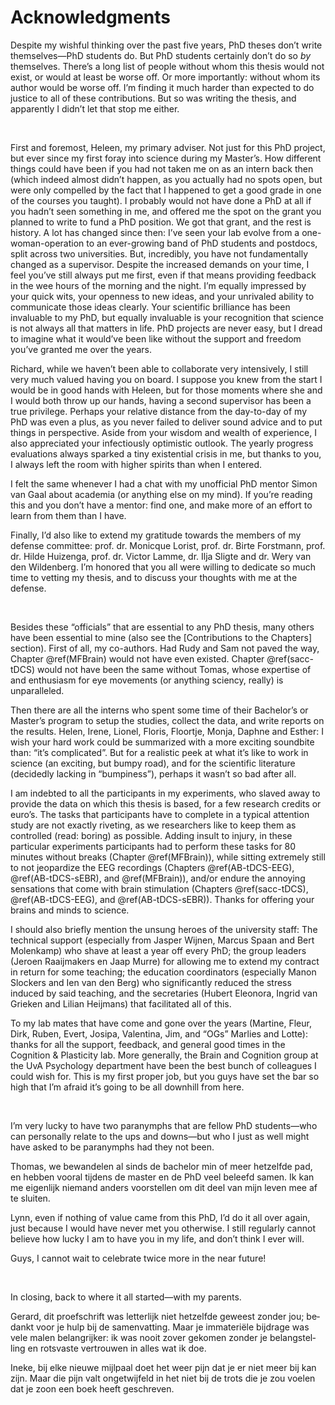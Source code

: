 # Acknowledgments {-}
\chaptermark{Acknowledgments}

Despite my wishful thinking over the past five years, PhD theses don't write themselves---PhD students do. But PhD students certainly don't do so _by_ themselves. There's a long list of people without whom this thesis would not exist, or would at least be worse off. Or more importantly: without whom its author would be worse off. I'm finding it much harder than expected to do justice to all of these contributions. But so was writing the thesis, and apparently I didn't let that stop me either.

\plainbreak{1}
<br>

First and foremost, Heleen, my primary adviser. Not just for this PhD project, but ever since my first foray into science during my Master's. How different things could have been if you had not taken me on as an intern back then (which indeed almost didn't happen, as you actually had no spots open, but were only compelled by the fact that I happened to get a good grade in one of the courses you taught). I probably would not have done a PhD at all if you hadn't seen something in me, and offered me the spot on the grant you planned to write to fund a PhD position. We got that grant, and the rest is history.  A lot has changed since then: I've seen your lab evolve from a one-woman-operation to an ever-growing band of PhD students and postdocs, split across two universities. But, incredibly, you have not fundamentally changed as a supervisor. Despite the increased demands on your time, I feel you've still always put me first, even if that means providing feedback in the wee hours of the morning and the night. I'm equally impressed by your quick wits, your openness to new ideas, and your unrivaled ability to communicate those ideas clearly. Your scientific brilliance has been invaluable to my PhD, but equally invaluable is your recognition that science is not always all that matters in life. PhD projects are never easy, but I dread to imagine what it would've been like without the support and freedom you've granted me over the years.

Richard, while we haven't been able to collaborate very intensively, I still very much valued having you on board. I suppose you knew from the start I would be in good hands with Heleen, but for those moments where she and I would both throw up our hands, having a second supervisor has been a true privilege. Perhaps your relative distance from the day-to-day of my PhD was even a plus, as you never failed to deliver sound advice and to put things in perspective. Aside from your wisdom and wealth of experience, I also appreciated your infectiously optimistic outlook. The yearly progress evaluations always sparked a tiny existential crisis in me, but thanks to you, I always left the room with higher spirits than when I entered.

I felt the same whenever I had a chat with my unofficial PhD mentor Simon van Gaal about academia (or anything else on my mind). If you're reading this and you don't have a mentor: find one, and make more of an effort to learn from them than I have.

Finally, I'd also like to extend my gratitude towards the members of my defense committee: prof. dr. Monicque Lorist, prof. dr. Birte Forstmann, prof. dr. Hilde Huizenga, prof. dr. Victor Lamme, dr. Ilja Sligte and dr. Wery van den Wildenberg. I'm honored that you all were willing to dedicate so much time to vetting my thesis, and to discuss your thoughts with me at the defense.

\plainbreak{1}
<br>

Besides these "officials" that are essential to any PhD thesis, many others have been essential to mine (also see the [Contributions to the Chapters] section). First of all, my co-authors. Had Rudy and Sam not paved the way, Chapter \@ref(MFBrain) would not have even existed. Chapter \@ref(sacc-tDCS) would not have been the same without Tomas, whose expertise of and enthusiasm for eye movements (or anything sciency, really) is unparalleled.

Then there are all the interns who spent some time of their Bachelor's or Master's program to setup the studies, collect the data, and write reports on the results. Helen, Irene, Lionel, Floris, Floortje, Monja, Daphne and Esther: I wish your hard work could be summarized with a more exciting soundbite than: "it's complicated". But for a realistic peek at what it's like to work in science (an exciting, but bumpy road), and for the scientific literature (decidedly lacking in "bumpiness"), perhaps it wasn't so bad after all.

I am indebted to all the participants in my experiments, who slaved away to provide the data on which this thesis is based, for a few research credits or euro's. The tasks that participants have to complete in a typical attention study are not exactly riveting, as we researchers like to keep them as controlled (read: boring) as possible. Adding insult to injury, in these particular experiments participants had to perform these tasks for 80 minutes without breaks (Chapter \@ref(MFBrain)), while sitting extremely still to not jeopardize the EEG recordings (Chapters \@ref(AB-tDCS-EEG), \@ref(AB-tDCS-sEBR), and \@ref(MFBrain)), and/or endure the annoying sensations that come with brain stimulation (Chapters \@ref(sacc-tDCS), \@ref(AB-tDCS-EEG), and \@ref(AB-tDCS-sEBR)). Thanks for offering your brains and minds to science.

I should also briefly mention the unsung heroes of the university staff: The technical support (especially from Jasper Wijnen, Marcus Spaan and Bert Molenkamp) who shave at least a year off every PhD; the group leaders (Jeroen Raaijmakers en Jaap Murre) for allowing me to extend my contract in return for some teaching; the education coordinators (especially Manon Slockers and Ien van den Berg) who significantly reduced the stress induced by said teaching, and the secretaries (Hubert Eleonora, Ingrid van Grieken and Lilian Heijmans) that facilitated all of this.

To my lab mates that have come and gone over the years (Martine, Fleur, Dirk, Ruben, Evert, Josipa, Valentina, Jim, and "OGs" Marlies and Lotte): thanks for all the support, feedback, and general good times in the Cognition & Plasticity lab. More generally, the Brain and Cognition group at the UvA Psychology department have been the best bunch of colleagues I could wish for. This is my first proper job, but you guys have set the bar so high that I'm afraid it's going to be all downhill from here.

\plainbreak{1}
<br>

I'm very lucky to have two paranymphs that are fellow PhD students---who can personally relate to the ups and downs---but who I just as well might have asked to be paranymphs had they not been.

[Thomas, we bewandelen al sinds de bachelor min of meer hetzelfde pad, en hebben vooral tijdens de master en de PhD veel beleefd samen. Ik kan me eigenlijk niemand anders voorstellen om dit deel van mijn leven mee af te sluiten.]{lang=nl}

Lynn, even if nothing of value came from this PhD, I'd do it all over again, just because I would have never met you otherwise. I still regularly cannot believe how lucky I am to have you in my life, and don't think I ever will.

Guys, I cannot wait to celebrate twice more in the near future! 

\plainbreak{1}
<br>

In closing, back to where it all started---with my parents. 

[Gerard, dit proefschrift was letterlijk niet hetzelfde geweest zonder jou; bedankt voor je hulp bij de samenvatting. Maar je immateriële bijdrage was vele malen belangrijker: ik was nooit zover gekomen zonder je belangstelling en rotsvaste vertrouwen in alles wat ik doe.]{lang=nl}

[Ineke, bij elke nieuwe mijlpaal doet het weer pijn dat je er niet meer bij kan zijn. Maar die pijn valt ongetwijfeld in het niet bij de trots die je zou voelen dat je zoon een boek heeft geschreven.]{lang=nl}